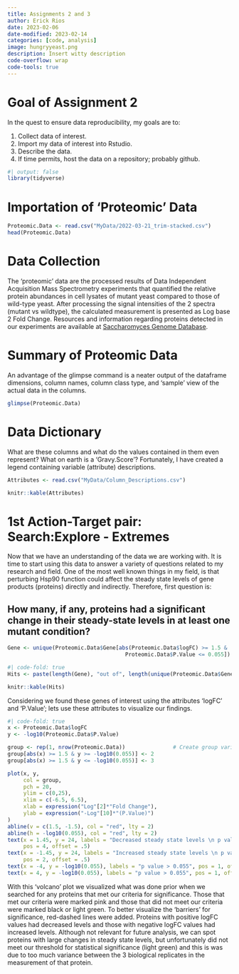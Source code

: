 ```yaml
---
title: Assignments 2 and 3
author: Erick Rios
date: 2023-02-06
date-modified: 2023-02-14
categories: [code, analysis]
image: hungryyeast.png
description: Insert witty description
code-overflow: wrap
code-tools: true
---
```


# Goal of Assignment 2

In the quest to ensure data reproducibility, my goals are to:

1.  Collect data of interest.
2.  Import my data of interest into Rstudio.
3.  Describe the data.
4.  If time permits, host the data on a repository; probably github.

```r
#| output: false
library(tidyverse)
```

# Importation of 'Proteomic' Data

```r
Proteomic.Data <- read.csv("MyData/2022-03-21_trim-stacked.csv")
head(Proteomic.Data)

```

# Data Collection

The 'proteomic' data are the processed results of Data Independent Acquisition Mass Spectrometry experiments that quantified the relative protein abundances in cell lysates of mutant yeast compared to those of wild-type yeast. After processing the signal intensities of the 2 spectra (mutant vs wildtype), the calculated measurement is presented as Log base 2 Fold Change. Resources and information regarding proteins detected in our experiments are available at [Saccharomyces Genome Database](https://www.yeastgenome.org).

# Summary of Proteomic Data

An advantage of the glimpse command is a neater output of the dataframe dimensions, column names, column class type, and 'sample' view of the actual data in the columns.

```r
glimpse(Proteomic.Data)

```

# Data Dictionary

What are these columns and what do the values contained in them even represent? What on earth is a 'Gravy.Score'? Fortunately, I have created a legend containing variable (attribute) descriptions.

```r
Attributes <- read.csv("MyData/Column_Descriptions.csv")

knitr::kable(Attributes)
```

# 1st Action-Target pair: Search:Explore - Extremes

Now that we have an understanding of the data we are working with. It is time to start using this data to answer a variety of questions related to my research and field. One of the most well known things in my field, is that perturbing Hsp90 function could affect the steady state levels of gene products (proteins) directly and indirectly. Therefore, first question is:

## How many, if any, proteins had a significant change in their steady-state levels in at least one mutant condition?

```r
Gene <- unique(Proteomic.Data$Gene[abs(Proteomic.Data$logFC) >= 1.5 &
                                     Proteomic.Data$P.Value <= 0.055])
```

```r
#| code-fold: true
Hits <- paste(length(Gene), "out of", length(unique(Proteomic.Data$Gene)), "proteins were significantly affected in at least one mutant condition; Here we consider any protein whose steady state level changed by at least 1.5 (|Log2FC|)" )

knitr::kable(Hits)
```

Considering we found these genes of interest using the attributes 'logFC' and 'P.Value'; lets use these attributes to visualize our findings.

```r
#| code-fold: true
x <- Proteomic.Data$logFC
y <- -log10(Proteomic.Data$P.Value)

group <- rep(1, nrow(Proteomic.Data))               # Create group variable
group[abs(x) >= 1.5 & y >= -log10(0.055)] <- 2
group[abs(x) >= 1.5 & y <= -log10(0.055)] <- 3

plot(x, y, 
     col = group, 
     pch = 20,
     ylim = c(0,25),
     xlim = c(-6.5, 6.5),
     xlab = expression("Log"[2]*"Fold Change"),
     ylab = expression("-Log"[10]*"(P.Value)")
)
abline(v = c(1.5, -1.5), col = "red", lty = 2)
abline(h = -log10(0.055), col = "red", lty = 2)
text(x = 1.45, y = 24, labels = "Decreased steady state levels \n p value < 0.055",
     pos = 4, offset = .5)
text(x = -1.45, y = 24, labels = "Increased steady state levels \n p value < 0.055",
     pos = 2, offset = .5)
text(x = -4, y = -log10(0.055), labels = "p value > 0.055", pos = 1, offset = .5)
text(x = 4, y = -log10(0.055), labels = "p value > 0.055", pos = 1, offset = .5)
```

With this 'volcano' plot we visualized what was done prior when we searched for any proteins that met our criteria for significance. Those that met our criteria were marked pink and those that did not meet our criteria were marked black or light green. To better visualize the 'barriers' for significance, red-dashed lines were added. Proteins with positive logFC values had decreased levels and those with negative logFC values had increased levels. Although not relevant for future analysis, we can spot proteins with large changes in steady state levels, but unfortunately did not meet our threshold for statistical significance (light green) and this is was due to too much variance between the 3 biological replicates in the measurement of that protein.
